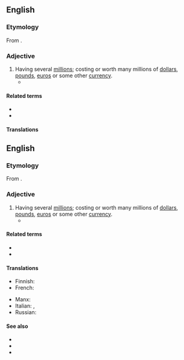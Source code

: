 {{also|multi-million}}
==English==

===Etymology===
From {{prefix|en|multi|million}}.

===Adjective===
{{head|en|adjective}}

# Having several [[million]]s; costing or worth many millions of [[dollar]]s, [[pound]]s, [[euro]]s or some other [[currency]]. 
#* {{quote-journal
|lang=en
|date=April 6, 2017
|author=Samira Shackle
|title=On the frontline with Karachi’s ambulance drivers
|work=the Guardian
|url=https://www.theguardian.com/world/2017/apr/06/on-the-frontline-with-karachis-ambulance-drivers
|page=
|passage=Edhi lived in a humble, ascetic way, even as his charity became a '''multimillion'''-pound enterprise.}}

====Related terms====
* {{l|en|multimillionaire}}
* {{l|en|million}}

====Translations====
{{trans-top|having several millions}}
==English==

===Etymology===
From {{prefix|en|multi|million}}.

===Adjective===
{{head|en|adjective}}

# Having several [[million]]s; costing or worth many millions of [[dollar]]s, [[pound]]s, [[euro]]s or some other [[currency]]. 
#* {{quote-journal
|lang=en
|date=April 6, 2017
|author=Samira Shackle
|title=On the frontline with Karachi’s ambulance drivers
|work=the Guardian
|url=https://www.theguardian.com/world/2017/apr/06/on-the-frontline-with-karachis-ambulance-drivers
|page=
|passage=Edhi lived in a humble, ascetic way, even as his charity became a '''multimillion'''-pound enterprise.}}

====Related terms====
* {{l|en|multimillionaire}}
* {{l|en|million}}

====Translations====
{{trans-top|having more than 2,000,000 in the million range.}}
* Finnish: {{t|fi|monimiljoonainen}}
* French: {{t+|fr|multimillionnaire|m|f}}
{{trans-mid}}
* Manx: {{t|gv|yl-villioonagh}}
* Italian: {{t|it|multimilionario|m}}, {{t|it|multimilionaria|f}}
* Russian: {{t+|ru|многомиллио́нный}}
{{trans-bottom}}

====See also====
* {{l|en|megamillion}}
* {{l|en|supermillion}}
* {{l|en|billion}}
